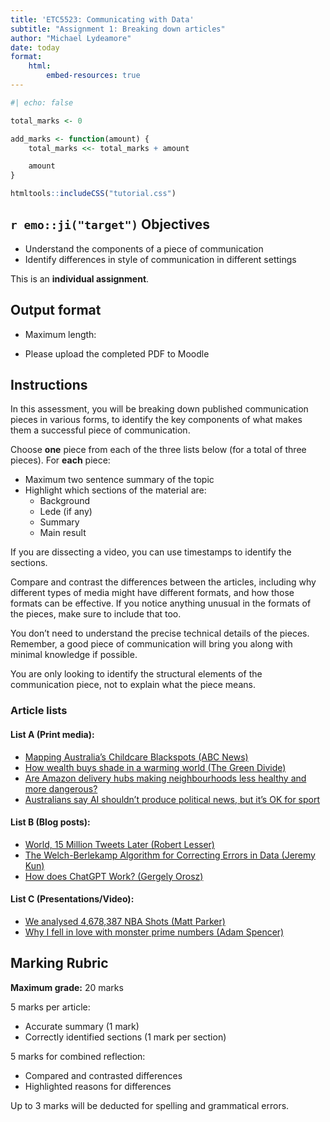```yaml
---
title: 'ETC5523: Communicating with Data'
subtitle: "Assignment 1: Breaking down articles"
author: "Michael Lydeamore"
date: today
format:
    html:
        embed-resources: true
---
```


```r
#| echo: false

total_marks <- 0

add_marks <- function(amount) {
    total_marks <<- total_marks + amount

    amount
}

```

```r
htmltools::includeCSS("tutorial.css")
```

## `r emo::ji("target")` Objectives

-   Understand the components of a piece of communication
-   Identify differences in style of communication in different settings

::: callout-important
This is an **individual assignment**.
:::

## Output format

-   Maximum length:

-   Please upload the completed PDF to Moodle

## Instructions

In this assessment, you will be breaking down published communication pieces in various forms, to identify the key components of what makes them a successful piece of communication.

Choose **one** piece from each of the three lists below (for a total of three pieces). For **each** piece:

-   Maximum two sentence summary of the topic
-   Highlight which sections of the material are:
    -   Background
    -   Lede (if any)
    -   Summary
    -   Main result

If you are dissecting a video, you can use timestamps to identify the sections.

Compare and contrast the differences between the articles, including why different types of media might have different formats, and how those formats can be effective. If you notice anything unusual in the formats of the pieces, make sure to include that too.

::: callout-tip
You don't need to understand the precise technical details of the pieces. Remember, a good piece of communication will bring you along with minimal knowledge if possible.

You are only looking to identify the structural elements of the communication piece, not to explain what the piece means.
:::

### Article lists

#### List A (Print media):

-   [Mapping Australia's Childcare Blackspots (ABC News)](https://www.abc.net.au/news/2022-03-22/mapping-australia-s-childcare-blackspots/100894808)
-   [How wealth buys shade in a warming world (The Green Divide)](https://interactives.stuff.co.nz/2022/03/urban-heat-island-tree-cover/)
-   [Are Amazon delivery hubs making neighbourhoods less healthy and more dangerous?](https://www.theguardian.com/technology/2022/nov/20/amazon-warehouse-new-york-brooklyn-red-hook)
-   [Australians say AI shouldn’t produce political news, but it’s OK for sport](https://theconversation.com/australians-say-ai-shouldnt-produce-political-news-but-its-ok-for-sport-new-research-231369)

#### List B (Blog posts):

-   [World, 15 Million Tweets Later (Robert Lesser)](https://observablehq.com/@rlesser/wordle-twitter-exploration)
-   [The Welch-Berlekamp Algorithm for Correcting Errors in Data (Jeremy Kun)](https://www.jeremykun.com/2015/09/07/welch-berlekamp/)
-   [How does ChatGPT Work? (Gergely Orosz)](https://blog.pragmaticengineer.com/how-does-chatgpt-work/)

#### List C (Presentations/Video):

-   [We analysed 4,678,387 NBA Shots (Matt Parker)](https://www.youtube.com/watch?v=yh5c3duQQ1w)
-   [Why I fell in love with monster prime numbers (Adam Spencer)](https://www.youtube.com/watch?v=B4xOFsygwr4)

## Marking Rubric

**Maximum grade:** 20 marks

5 marks per article:

-   Accurate summary (1 mark)
-   Correctly identified sections (1 mark per section)

5 marks for combined reflection:

-   Compared and contrasted differences
-   Highlighted reasons for differences

Up to 3 marks will be deducted for spelling and grammatical errors.